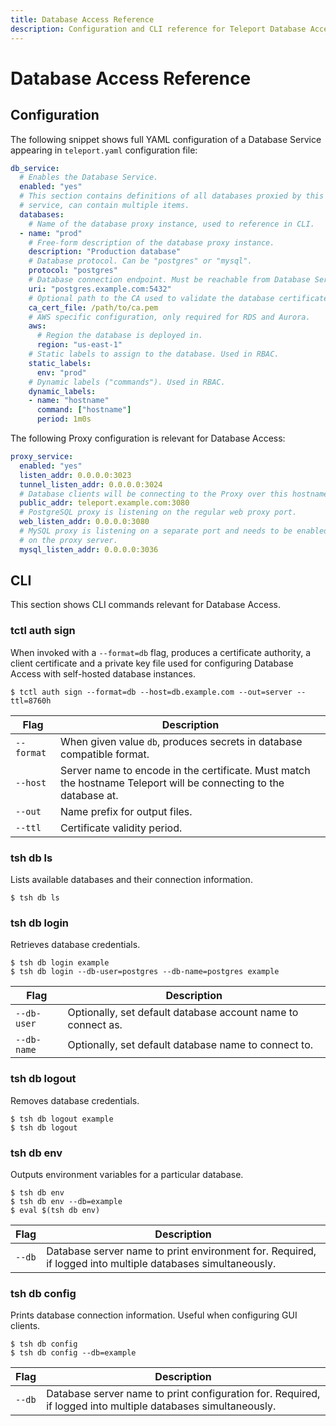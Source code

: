 ```yaml
---
title: Database Access Reference
description: Configuration and CLI reference for Teleport Database Access
---
```


# Database Access Reference

## Configuration

The following snippet shows full YAML configuration of a Database Service
appearing in `teleport.yaml` configuration file:

```yaml
db_service:
  # Enables the Database Service.
  enabled: "yes"
  # This section contains definitions of all databases proxied by this
  # service, can contain multiple items.
  databases:
    # Name of the database proxy instance, used to reference in CLI.
  - name: "prod"
    # Free-form description of the database proxy instance.
    description: "Production database"
    # Database protocol. Can be "postgres" or "mysql".
    protocol: "postgres"
    # Database connection endpoint. Must be reachable from Database Service.
    uri: "postgres.example.com:5432"
    # Optional path to the CA used to validate the database certificate.
    ca_cert_file: /path/to/ca.pem
    # AWS specific configuration, only required for RDS and Aurora.
    aws:
      # Region the database is deployed in.
      region: "us-east-1"
    # Static labels to assign to the database. Used in RBAC.
    static_labels:
      env: "prod"
    # Dynamic labels ("commands"). Used in RBAC.
    dynamic_labels:
    - name: "hostname"
      command: ["hostname"]
      period: 1m0s
```

The following Proxy configuration is relevant for Database Access:

```yaml
proxy_service:
  enabled: "yes"
  listen_addr: 0.0.0.0:3023
  tunnel_listen_addr: 0.0.0.0:3024
  # Database clients will be connecting to the Proxy over this hostname.
  public_addr: teleport.example.com:3080
  # PostgreSQL proxy is listening on the regular web proxy port.
  web_listen_addr: 0.0.0.0:3080
  # MySQL proxy is listening on a separate port and needs to be enabled
  # on the proxy server.
  mysql_listen_addr: 0.0.0.0:3036
```

## CLI

This section shows CLI commands relevant for Database Access.

### tctl auth sign

When invoked with a `--format=db` flag, produces a certificate authority, a
client certificate and a private key file used for configuring Database
Access with self-hosted database instances.

```shell
$ tctl auth sign --format=db --host=db.example.com --out=server --ttl=8760h
```

| Flag       | Description |
|------------|-------------|
| `--format` | When given value `db`, produces secrets in database compatible format. |
| `--host`   | Server name to encode in the certificate. Must match the hostname Teleport will be connecting to the database at. |
| `--out`    | Name prefix for output files. |
| `--ttl`    | Certificate validity period. |

### tsh db ls

Lists available databases and their connection information.

```shell
$ tsh db ls
```

### tsh db login

Retrieves database credentials.

```shell
$ tsh db login example
$ tsh db login --db-user=postgres --db-name=postgres example
```

| Flag        | Description |
|-------------|-------------|
| `--db-user` | Optionally, set default database account name to connect as. |
| `--db-name` | Optionally, set default database name to connect to. |

### tsh db logout

Removes database credentials.

```shell
$ tsh db logout example
$ tsh db logout
```

### tsh db env

Outputs environment variables for a particular database.

```shell
$ tsh db env
$ tsh db env --db=example
$ eval $(tsh db env)
```

| Flag   | Description |
|--------|-------------|
| `--db` | Database server name to print environment for. Required, if logged into multiple databases simultaneously. |

### tsh db config

Prints database connection information. Useful when configuring GUI clients.

```shell
$ tsh db config
$ tsh db config --db=example
```

| Flag   | Description |
|--------|-------------|
| `--db` | Database server name to print configuration for. Required, if logged into multiple databases simultaneously. |
